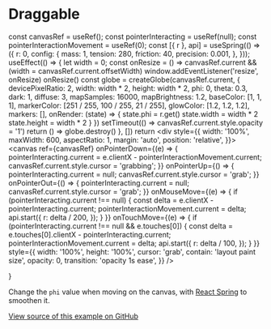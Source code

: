 # Draggable


  const canvasRef = useRef();
  const pointerInteracting = useRef(null);
  const pointerInteractionMovement = useRef(0);
  const [{ r }, api] = useSpring(() => ({
    r: 0,
    config: {
      mass: 1,
      tension: 280,
      friction: 40,
      precision: 0.001,
    },
  }));
  useEffect(() => {
    let width = 0;
    const onResize = () => canvasRef.current && (width = canvasRef.current.offsetWidth)
    window.addEventListener('resize', onResize)
    onResize()
    const globe = createGlobe(canvasRef.current, {
      devicePixelRatio: 2,
      width: width * 2,
      height: width * 2,
      phi: 0,
      theta: 0.3,
      dark: 1,
      diffuse: 3,
      mapSamples: 16000,
      mapBrightness: 1.2,
      baseColor: [1, 1, 1],
      markerColor: [251 / 255, 100 / 255, 21 / 255],
      glowColor: [1.2, 1.2, 1.2],
      markers: [],
      onRender: (state) => {
        state.phi = r.get()
        state.width = width * 2
        state.height = width * 2
      }
    })
    setTimeout(() => canvasRef.current.style.opacity = '1')
    return () => globe.destroy()
  }, [])
  return <div style={{
    width: '100%',
    maxWidth: 600,
    aspectRatio: 1,
    margin: 'auto',
    position: 'relative',
  }}>
    <canvas
      ref={canvasRef}
      onPointerDown={(e) => {
        pointerInteracting.current =
          e.clientX - pointerInteractionMovement.current;
        canvasRef.current.style.cursor = 'grabbing';
      }}
      onPointerUp={() => {
        pointerInteracting.current = null;
        canvasRef.current.style.cursor = 'grab';
      }}
      onPointerOut={() => {
        pointerInteracting.current = null;
        canvasRef.current.style.cursor = 'grab';
      }}
      onMouseMove={(e) => {
        if (pointerInteracting.current !== null) {
          const delta = e.clientX - pointerInteracting.current;
          pointerInteractionMovement.current = delta;
          api.start({
            r: delta / 200,
          });
        }
      }}
      onTouchMove={(e) => {
        if (pointerInteracting.current !== null && e.touches[0]) {
          const delta = e.touches[0].clientX - pointerInteracting.current;
          pointerInteractionMovement.current = delta;
          api.start({
            r: delta / 100,
          });
        }
      }}
      style={{
        width: '100%',
        height: '100%',
        cursor: 'grab',
        contain: 'layout paint size',
        opacity: 0,
        transition: 'opacity 1s ease',
      }}
    />
  </div>
}

<glowglobe/>

Change the `phi` value when moving on the canvas, with [React Spring](https://react-spring.dev) to smoothen it.

[View source of this example on GitHub](https://github.com/millionscope/glowglobe/blob/main/website/pages/docs/showcases/draggable.mdx)
